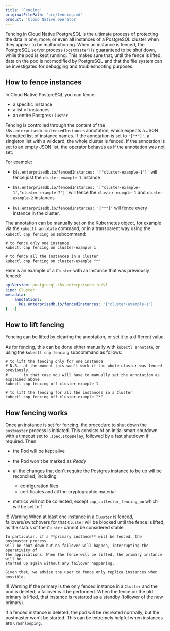 ```yaml
---
title: 'Fencing'
originalFilePath: 'src/fencing.md'
product: 'Cloud Native Operator'
---
```


Fencing in Cloud Native PostgreSQL is the ultimate process of protecting the
data in one, more, or even all instances of a PostgreSQL cluster when they
appear to be malfunctioning. When an instance is fenced, the PostgreSQL server
process (`postmaster`) is guaranteed to be shut down, while the pod is kept running.
This makes sure that, until the fence is lifted, data on the pod is not modified by
PostgreSQL and that the file system can be investigated for debugging and
troubleshooting purposes.

## How to fence instances

In Cloud Native PostgreSQL you can fence:

-   a specific instance
-   a list of instances
-   an entire Postgres `Cluster`

Fencing is controlled through the content of the `k8s.enterprisedb.io/fencedInstances`
annotation, which expects a JSON formatted list of instance names.
If the annotation is set to `'["*"]'`, a singleton list with a wildcard, the
whole cluster is fenced.
If the annotation is set to an empty JSON list, the operator behaves as if the
annotation was not set.

For example:

-   `k8s.enterprisedb.io/fencedInstances: '["cluster-example-1"]'` will fence just
    the `cluster-example-1` instance

-   `k8s.enterprisedb.io/fencedInstances: '["cluster-example-1","cluster-example-2"]'`
    will fence the `cluster-example-1` and `cluster-example-2` instances

-   `k8s.enterprisedb.io/fencedInstances: '["*"]'` will fence every instance in
    the cluster.

The annotation can be manually set on the Kubernetes object, for example via
the `kubectl annotate` command, or in a transparent way using the
`kubectl cnp fencing on` subcommand:

```shell
# to fence only one instance
kubectl cnp fencing on cluster-example 1

# to fence all the instances in a Cluster
kubectl cnp fencing on cluster-example "*"
```

Here is an example of a `Cluster` with an instance that was previously fenced:

```yaml
apiVersion: postgresql.k8s.enterprisedb.io/v1
kind: Cluster
metadata:
    annotations:
      k8s.enterprisedb.io/fencedInstances: '["cluster-example-1"]'
[...]
```

## How to lift fencing

Fencing can be lifted by clearing the annotation, or set it to a different value.

As for fencing, this can be done either manually with `kubectl annotate`, or
using the `kubectl cnp fencing` subcommand as follows:

```shell
# to lift the fencing only for one instance
# N.B.: at the moment this won't work if the whole cluster was fenced previously,
#       in that case you will have to manually set the annotation as explained above
kubectl cnp fencing off cluster-example 1

# to lift the fencing for all the instances in a Cluster
kubectl cnp fencing off cluster-example "*"
```

## How fencing works

Once an instance is set for fencing, the procedure to shut down the
`postmaster` process is initiated. This consists of an initial smart shutdown
with a timeout set to `.spec.stopDelay`, followed by a fast shutdown if
required. Then:

-   the Pod will be kept alive

-   the Pod won't be marked as *Ready*

-   all the changes that don't require the Postgres instance to be up will be
    reconciled, including:
    -   configuration files
    -   certificates and all the cryptographic material

-   metrics will not be collected, except `cnp_collector_fencing_on` which will be
    set to 1

!!! Warning
    When at least one instance in a `Cluster` is fenced, failovers/switchovers for that
    `Cluster` will be blocked until the fence is lifted, as the status of the `Cluster`
    cannot be considered stable.

    In particular, if a **primary instance** will be fenced, the postmaster process
    will be shut down but no failover will happen, interrupting the operativity of
    the applications. When the fence will be lifted, the primary instance will be
    started up again without any failover happening.

    Given that, we advise the user to fence only replica instances when possible.

!!! Warning
    If the primary is the only fenced instance in a `Cluster` and the pod is deleted, a
    failover will be performed. When the fence on the old primary is lifted, that instance
    is restarted as a standby (follower of the new primary).

If a fenced instance is deleted, the pod will be recreated normally, but the
postmaster won't be started. This can be extremely helpful when instances
are `Crashlooping`.